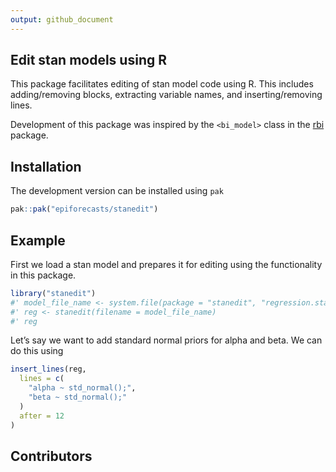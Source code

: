 ```yaml
---
output: github_document
---
```


## Edit stan models using R

This package facilitates editing of stan model code using R. This includes adding/removing blocks, extracting variable names, and inserting/removing lines.

Development of this package was inspired by the `<bi_model>` class in the [rbi](https://github.com/sbfnk/rbi) package.

## Installation

The development version can be installed using `pak`
```r
pak::pak("epiforecasts/stanedit")
```

## Example

First we load a stan model and prepares it for editing using the functionality in this package.

```r
library("stanedit")
#' model_file_name <- system.file(package = "stanedit", "regression.stan")
#' reg <- stanedit(filename = model_file_name)
#' reg
```

Let's say we want to add standard normal priors for alpha and beta.
We can do this using

```r
insert_lines(reg,
  lines = c(
    "alpha ~ std_normal();",
    "beta ~ std_normal();"
  )
  after = 12
)
```

## Contributors

